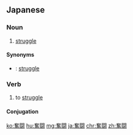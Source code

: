==Japanese==
{{ja-kanjitab|ふん|とう|yomi=o}}

===Noun===
{{ja-noun|ふんとう|kyu=奮鬪}}

# [[struggle]]

====Synonyms====
* {{ja-r|闘争|とうそう}}: [[struggle]]

===Verb===
{{ja-verb-suru|type=3|ふんとう|kyu=奮鬪}}

# to [[struggle]]

====Conjugation====
{{ja-suru|ふんとう}}

[[ko:奮闘]]
[[hu:奮闘]]
[[mg:奮闘]]
[[ja:奮闘]]
[[chr:奮闘]]
[[zh:奮闘]]